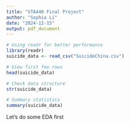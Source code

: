 ```yaml
---
title: "STA440 Final Project"
author: "Sophia Li"
date: "2024-12-15"
output: pdf_document
---
```


```r
# Using readr for better performance
library(readr)
suicide_data <- read_csv("SuicideChina.csv")

```
```r
# View first few rows
head(suicide_data)

# Check data structure
str(suicide_data)

# Summary statistics
summary(suicide_data)

```

Let's do some EDA first 


```r

```

